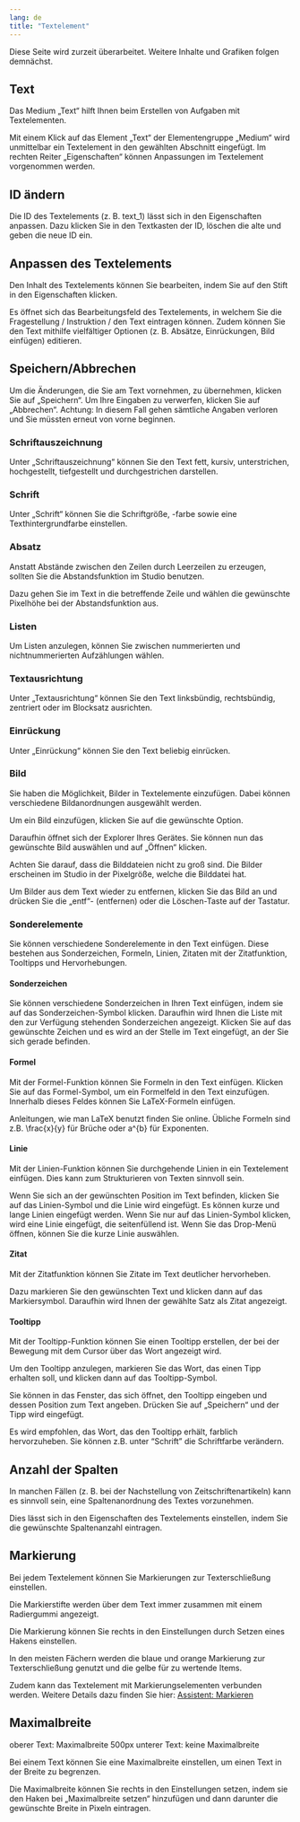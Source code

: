 ```yaml
---
lang: de
title: "Textelement"
---
```


::: {.callout-caution}
Diese Seite wird zurzeit überarbeitet. Weitere Inhalte und Grafiken folgen demnächst.
:::

## Text

Das Medium „Text“ hilft Ihnen beim Erstellen von Aufgaben mit Textelementen.
 
Mit einem Klick auf das Element „Text“ der Elementengruppe „Medium“ wird unmittelbar ein Textelement in den gewählten Abschnitt eingefügt. Im rechten Reiter „Eigenschaften“ können Anpassungen im Textelement vorgenommen werden. 

## ID ändern
 
Die ID des Textelements (z. B. text_1) lässt sich in den Eigenschaften anpassen. Dazu klicken Sie in den Textkasten der ID, löschen die alte und geben die neue ID ein.

## Anpassen des Textelements
 
Den Inhalt des Textelements können Sie bearbeiten, indem Sie auf den Stift in den Eigenschaften klicken.
 
Es öffnet sich das Bearbeitungsfeld des Textelements, in welchem Sie die Fragestellung / Instruktion / den Text eintragen können. Zudem können Sie den Text mithilfe vielfältiger Optionen (z. B. Absätze, Einrückungen, Bild einfügen) editieren. 

## Speichern/Abbrechen

Um die Änderungen, die Sie am Text vornehmen, zu übernehmen, klicken Sie auf „Speichern“. Um Ihre Eingaben zu verwerfen, klicken Sie auf „Abbrechen“. Achtung: In diesem Fall gehen sämtliche Angaben verloren und Sie müssten erneut von vorne beginnen.

### Schriftauszeichnung
 
Unter „Schriftauszeichnung“ können Sie den Text fett, kursiv, unterstrichen, hochgestellt, tiefgestellt und durchgestrichen darstellen.

### Schrift
 
Unter „Schrift“ können Sie die Schriftgröße, -farbe sowie eine Texthintergrundfarbe einstellen.

### Absatz
 
Anstatt Abstände zwischen den Zeilen durch Leerzeilen zu erzeugen, sollten Sie die Abstandsfunktion im Studio benutzen. 
 
Dazu gehen Sie im Text in die betreffende Zeile und wählen die gewünschte Pixelhöhe bei der Abstandsfunktion aus.

### Listen
 
Um Listen anzulegen, können Sie zwischen nummerierten und nichtnummerierten Aufzählungen wählen.

### Textausrichtung
 
Unter „Textausrichtung“ können Sie den Text linksbündig, rechtsbündig, zentriert oder im Blocksatz ausrichten.

### Einrückung
 
Unter „Einrückung“ können Sie den Text beliebig einrücken.

### Bild 
 
Sie haben die Möglichkeit, Bilder in Textelemente einzufügen. Dabei können verschiedene Bildanordnungen ausgewählt werden.
 
Um ein Bild einzufügen, klicken Sie auf die gewünschte Option.
 
Daraufhin öffnet sich der Explorer Ihres Gerätes. Sie können nun das gewünschte Bild auswählen und auf „Öffnen“ klicken.

::: {.callout-note}
Achten Sie darauf, dass die Bilddateien nicht zu groß sind. Die Bilder erscheinen im Studio in der Pixelgröße, welche die Bilddatei hat.
:::

Um Bilder aus dem Text wieder zu entfernen, klicken Sie das Bild an und drücken Sie die „entf“- (entfernen) oder die Löschen-Taste auf der Tastatur.

### Sonderelemente
 
Sie können verschiedene Sonderelemente in den Text einfügen. Diese bestehen aus Sonderzeichen, Formeln, Linien, Zitaten mit der Zitatfunktion, Tooltipps und Hervorhebungen.

#### Sonderzeichen
 
Sie können verschiedene Sonderzeichen in Ihren Text einfügen, indem sie auf das Sonderzeichen-Symbol klicken. Daraufhin wird Ihnen die Liste mit den zur Verfügung stehenden Sonderzeichen angezeigt. Klicken Sie auf das gewünschte Zeichen und es wird an der Stelle im Text eingefügt, an der Sie sich gerade befinden.  

#### Formel
 
Mit der Formel-Funktion können Sie Formeln in den Text einfügen. Klicken Sie auf das Formel-Symbol, um ein Formelfeld in den Text einzufügen. Innerhalb dieses Feldes können Sie LaTeX-Formeln einfügen. 

Anleitungen, wie man LaTeX benutzt finden Sie online. Übliche Formeln sind z.B. \\frac{x}{y} für Brüche oder a^{b} für Exponenten.

#### Linie
 
Mit der Linien-Funktion können Sie durchgehende Linien in ein Textelement einfügen. Dies kann zum Strukturieren von Texten sinnvoll sein.

Wenn Sie sich an der gewünschten Position im Text befinden, klicken Sie auf das Linien-Symbol und die Linie wird eingefügt. Es können kurze und lange Linien eingefügt werden. Wenn Sie nur auf das Linien-Symbol klicken, wird eine Linie eingefügt, die seitenfüllend ist. Wenn Sie das Drop-Menü öffnen, können Sie die kurze Linie auswählen.

#### Zitat
 
Mit der Zitatfunktion können Sie Zitate im Text deutlicher hervorheben.

Dazu markieren Sie den gewünschten Text und klicken dann auf das Markiersymbol.
Daraufhin wird Ihnen der gewählte Satz als Zitat angezeigt. 

#### Tooltipp
 
Mit der Tooltipp-Funktion können Sie einen Tooltipp erstellen, der bei der Bewegung mit dem Cursor über das Wort angezeigt wird.   
 
Um den Tooltipp anzulegen, markieren Sie das Wort, das einen Tipp erhalten soll, und klicken dann auf das Tooltipp-Symbol.
 
Sie können in das Fenster, das sich öffnet, den Tooltipp eingeben und dessen Position zum Text angeben. Drücken Sie auf „Speichern“ und der Tipp wird eingefügt.

::: {.callout-note}
Es wird empfohlen, das Wort, das den Tooltipp erhält, farblich hervorzuheben. Sie können z.B. unter "Schrift" die Schriftfarbe verändern.
:::
 
## Anzahl der Spalten
 
In manchen Fällen (z. B. bei der Nachstellung von Zeitschriftenartikeln) kann es sinnvoll sein, eine Spaltenanordnung des Textes vorzunehmen. 
 
Dies lässt sich in den Eigenschaften des Textelements einstellen, indem Sie die gewünschte Spaltenanzahl eintragen.
 
## Markierung
 
Bei jedem Textelement können Sie Markierungen zur Texterschließung einstellen.

::: {.callout-note}
Die Markierstifte werden über dem Text immer zusammen mit einem Radiergummi angezeigt.
:::
 
Die Markierung können Sie rechts in den Einstellungen durch Setzen eines Hakens einstellen.

::: {.callout-note}
In den meisten Fächern werden die blaue und orange Markierung zur Texterschließung genutzt und die gelbe für zu wertende Items.
:::

Zudem kann das Textelement mit Markierungselementen verbunden werden. Weitere Details dazu finden Sie hier: [Assistent: Markieren](../../Markieren_Assistent/index.qmd)

## Maximalbreite
 
oberer Text: Maximalbreite 500px 
unterer Text: keine Maximalbreite

Bei einem Text können Sie eine Maximalbreite einstellen, um einen Text in der Breite zu begrenzen.
 
Die Maximalbreite können Sie rechts in den Einstellungen setzen, indem sie den Haken bei „Maximalbreite setzen“ hinzufügen und dann darunter die gewünschte Breite in Pixeln eintragen.